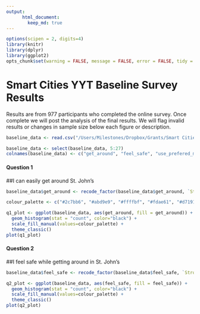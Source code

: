 ```yaml
---
output:
      html_document:
        keep_md: true
---
```


```r
options(scipen = 2, digits=4)
library(knitr)
library(dplyr)
library(ggplot2)
opts_chunk$set(warning = FALSE, message = FALSE, error = FALSE, tidy = TRUE, comment=NA)
```

# Smart Cities YYT Baseline Survey Results

Results are from 977 participants who completed the online survey. Once complete we will post the analysis of the final results. We will flag invalid results or changes in sample size below each figure or description. 

```r
baseline_data <- read.csv("/Users/Milestones/Dropbox/Grants/Smart Cities/baseline_survey/St. Johns Smart Cities Challenge - Mobility Survey_Final_04162018.csv", na.strings = c(""))

baseline_data <- select(baseline_data, 5:27)
colnames(baseline_data) <- c("get_around", "feel_safe", "use_prefered_mode", "design", "street_layout", "use_pers_vehicle", "use_fam_vehicle", "use_bus", "use_taxi", "use_bicycle", "use_trails", "use_other", "other1", "other2", "other3", "other4", "other5", "other6", "other7", "use_tech", "postal_code", "gender", "age")
```

#### Question 1

##I can easily get around St. John's

```r
baseline_data$get_around <- recode_factor(baseline_data$get_around, `Strongly agree` = "Strong agree", `Agree` = "Agree", `Neither agree nor disagree` = "No Opinion", `Disagree` = "Disagree", `Strongly disagree` = "Strong disagree", `I Don't Know` = "DKN")
```

```r
colour_palette <- c("#2c7bb6", "#abd9e9", "#ffffbf", "#fdae61", "#d7191c", "black")

q1_plot <- ggplot(baseline_data, aes(get_around, fill = get_around)) + 
  geom_histogram(stat = "count", color="black") + 
  scale_fill_manual(values=colour_palette) + 
  theme_classic()
plot(q1_plot)
```

#### Question 2

##I feel safe while getting around in St. John's

```r
baseline_data$feel_safe <- recode_factor(baseline_data$feel_safe, `Strongly agree` = "Strong agree", `Agree` = "Agree", `Neither agree nor disagree` = "No Opinion", `Disagree` = "Disagree", `Strongly disagree` = "Strong disagree", `I Don't Know` = "DKN")
```

```r
q2_plot <- ggplot(baseline_data, aes(feel_safe, fill = feel_safe)) + 
  geom_histogram(stat = "count", color="black") + 
  scale_fill_manual(values=colour_palette) + 
  theme_classic()
plot(q2_plot)
```

